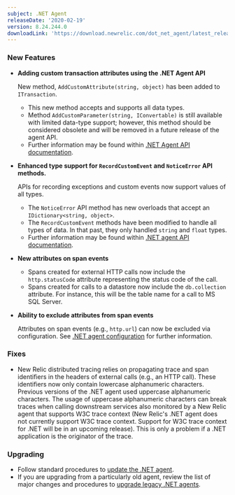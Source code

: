 ```yaml
---
subject: .NET Agent
releaseDate: '2020-02-19'
version: 8.24.244.0
downloadLink: 'https://download.newrelic.com/dot_net_agent/latest_release'
---
```


### New Features

* **Adding custom transaction attributes using the .NET Agent API**

  New method, `AddCustomAttribute(string, object)` has been added to `ITransaction`.

  * This new method accepts and supports all data types.
  * Method `AddCustomParameter(string, IConvertable)` is still available with limited data-type support; however, this method should be considered obsolete and will be removed in a future release of the agent API.
  * Further information may be found within [.NET Agent API documentation](https://docs.newrelic.com/docs/agents/net-agent/net-agent-api/itransaction).
* **Enhanced type support for `RecordCustomEvent` and `NoticeError` API methods.**

  APIs for recording exceptions and custom events now support values of all types.

  * The `NoticeError` API method has new overloads that accept an `IDictionary<string, object>`.
  * The `RecordCustomEvent` methods have been modified to handle all types of data. In that past, they only handled `string` and `float` types.
  * Further information may be found within [.NET agent API documentation](https://docs.newrelic.com/docs/agents/net-agent/net-agent-api).
* **New attributes on span events**

  * Spans created for external HTTP calls now include the `http.statusCode` attribute representing the status code of the call.
  * Spans created for calls to a datastore now include the `db.collection` attribute. For instance, this will be the table name for a call to MS SQL Server.
* **Ability to exclude attributes from span events**

  Attributes on span events (e.g., `http.url`) can now be excluded via configuration. See [.NET agent configuration](https://docs.newrelic.com/docs/agents/net-agent/configuration/net-agent-configuration#span_events) for further information.

### Fixes

* New Relic distributed tracing relies on propagating trace and span identifiers in the headers of external calls (e.g., an HTTP call). These identifiers now only contain lowercase alphanumeric characters. Previous versions of the .NET agent used uppercase alphanumeric characters. The usage of uppercase alphanumeric characters can break traces when calling downstream services also monitored by a New Relic agent that supports W3C trace context (New Relic's .NET agent does not currently support W3C trace context. Support for W3C trace context for .NET will be in an upcoming release). This is only a problem if a .NET application is the originator of the trace.

### Upgrading

* Follow standard procedures to [update the .NET agent](/docs/agents/net-agent/installation-configuration/update-net-agent).
* If you are upgrading from a particularly old agent, review the list of major changes and procedures to [upgrade legacy .NET agents](/docs/agents/net-agent/troubleshooting/upgrade-legacy-net-agents).
